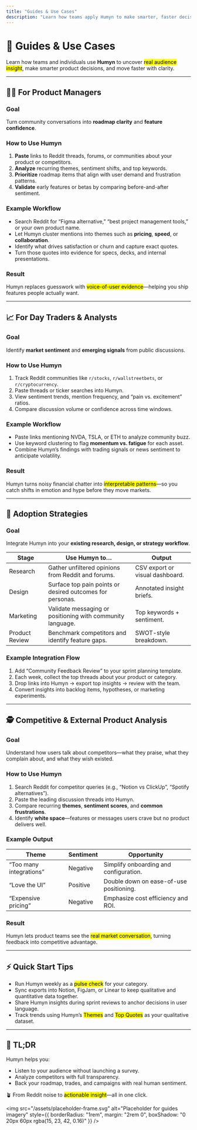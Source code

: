 ```yaml
---
title: "Guides & Use Cases"
description: "Learn how teams apply Humyn to make smarter, faster decisions."
---
```


# 🧭 Guides & Use Cases

Learn how teams and individuals use **Humyn** to uncover <mark>real audience insight</mark>, make smarter product decisions, and move faster with clarity.

---

## 👩‍💻 For Product Managers

### Goal  
Turn community conversations into **roadmap clarity** and **feature confidence**.

### How to Use Humyn
1. **Paste** links to Reddit threads, forums, or communities about your product or competitors.  
2. **Analyze** recurring themes, sentiment shifts, and top keywords.  
3. **Prioritize** roadmap items that align with user demand and frustration patterns.  
4. **Validate** early features or betas by comparing before-and-after sentiment.

### Example Workflow
- Search Reddit for “Figma alternative,” “best project management tools,” or your own product name.  
- Let Humyn cluster mentions into themes such as **pricing**, **speed**, or **collaboration**.  
- Identify what drives satisfaction or churn and capture exact quotes.  
- Turn those quotes into evidence for specs, decks, and internal presentations.

### Result  
Humyn replaces guesswork with <mark>voice-of-user evidence</mark>—helping you ship features people actually want.

---

## 📈 For Day Traders & Analysts

### Goal  
Identify **market sentiment** and **emerging signals** from public discussions.

### How to Use Humyn
1. Track Reddit communities like `r/stocks`, `r/wallstreetbets`, or `r/cryptocurrency`.  
2. Paste threads or ticker searches into Humyn.  
3. View sentiment trends, mention frequency, and “pain vs. excitement” ratios.  
4. Compare discussion volume or confidence across time windows.

### Example Workflow
- Paste links mentioning NVDA, TSLA, or ETH to analyze community buzz.  
- Use keyword clustering to flag **momentum vs. fatigue** for each asset.  
- Combine Humyn’s findings with trading signals or news sentiment to anticipate volatility.

### Result  
Humyn turns noisy financial chatter into <mark>interpretable patterns</mark>—so you catch shifts in emotion and hype before they move markets.

---

## 🧩 Adoption Strategies

### Goal  
Integrate Humyn into your **existing research, design, or strategy workflow**.

| Stage | Use Humyn to… | Output |
| --- | --- | --- |
| Research | Gather unfiltered opinions from Reddit and forums. | CSV export or visual dashboard. |
| Design | Surface top pain points or desired outcomes for personas. | Annotated insight briefs. |
| Marketing | Validate messaging or positioning with community language. | Top keywords + sentiment. |
| Product Review | Benchmark competitors and identify feature gaps. | SWOT-style breakdown. |

### Example Integration Flow
1. Add “Community Feedback Review” to your sprint planning template.  
2. Each week, collect the top threads about your product or category.  
3. Drop links into Humyn → export top insights → review with the team.  
4. Convert insights into backlog items, hypotheses, or marketing experiments.

---

## 🕵️ Competitive & External Product Analysis

### Goal  
Understand how users talk about competitors—what they praise, what they complain about, and what they wish existed.

### How to Use Humyn
1. Search Reddit for competitor queries (e.g., “Notion vs ClickUp”, “Spotify alternatives”).  
2. Paste the leading discussion threads into Humyn.  
3. Compare recurring **themes**, **sentiment scores**, and **common frustrations**.  
4. Identify **white space**—features or messages users crave but no product delivers well.

### Example Output
| Theme | Sentiment | Opportunity |
| --- | --- | --- |
| “Too many integrations” | Negative | Simplify onboarding and configuration. |
| “Love the UI” | Positive | Double down on ease-of-use positioning. |
| “Expensive pricing” | Negative | Emphasize cost efficiency and ROI. |

### Result  
Humyn lets product teams see the <mark>real market conversation</mark>, turning feedback into competitive advantage.

---

## ⚡ Quick Start Tips

- Run Humyn weekly as a <mark>pulse check</mark> for your category.  
- Sync exports into Notion, FigJam, or Linear to keep qualitative and quantitative data together.  
- Share Humyn insights during sprint reviews to anchor decisions in user language.  
- Track trends using Humyn’s <mark>Themes</mark> and <mark>Top Quotes</mark> as your qualitative dataset.

---

## 💬 TL;DR

Humyn helps you:

- Listen to your audience without launching a survey.  
- Analyze competitors with full transparency.  
- Back your roadmap, trades, and campaigns with real human sentiment.

🪴 From Reddit noise to <mark>actionable insight</mark>—all in one click.

<img
  src="/assets/placeholder-frame.svg"
  alt="Placeholder for guides imagery"
  style={{ borderRadius: "1rem", margin: "2rem 0", boxShadow: "0 20px 60px rgba(15, 23, 42, 0.16)" }}
/>
